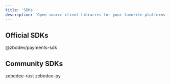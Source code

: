 ```yaml
---
title: 'SDKs'
description: 'Open source client libraries for your favorite platforms.'
---
```


## Official SDKs

<CardGroup cols={2}>
  <Card title="TypeScript" icon="github" color="#000000" href="https://github.com/zebedeeio/zbd-payments-typescript-sdk">
    @zbddev/payments-sdk
  </Card>
</CardGroup>

## Community SDKs

<CardGroup cols={2}>
  <Card title="Rust" icon="github" color="#000000" href="https://github.com/miketwenty1/zebedee-rust">
    zebedee-rust
  </Card>
  <Card title="Python" icon="github" color="#000000" href="https://github.com/zantoshi/zebedee-py">
    zebedee-py
  </Card>
</CardGroup>